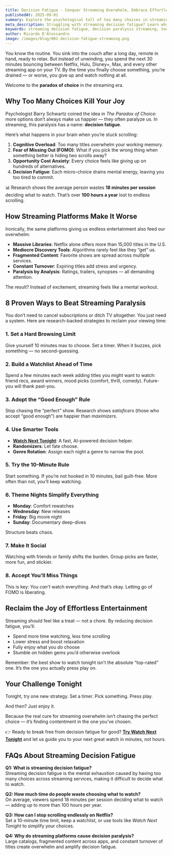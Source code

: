```yaml
---
title: Decision Fatigue - Conquer Streaming Overwhelm, Embrace Effortless Entertainment Tonight
publishedAt: 2025-09-01
summary: Explore the psychological toll of too many choices in streaming platforms and discover practical strategies to overcome decision paralysis and genuinely enjoy your viewing experience.
meta_description: Struggling with streaming decision fatigue? Learn why too many choices cause decision paralysis and discover 8 proven strategies to enjoy stress-free viewing tonight.
keywords: streaming decision fatigue, decision paralysis streaming, too many choices, Netflix, decision fatigue psychology, how to choose what to watch, streaming overwhelm solutions
author: Ricardo D'Alessandro
image: /images/blog/001-decision-fatigue-streaming.png
---
```


You know the routine. You sink into the couch after a long day, remote in hand, ready to relax. But instead of unwinding, you spend the next 30 minutes bouncing between Netflix, Hulu, Disney+, Max, and every other streaming app on your TV. By the time you finally choose something, you’re drained — or worse, you give up and watch nothing at all.

Welcome to the **paradox of choice** in the streaming era.

## Why Too Many Choices Kill Your Joy

Psychologist Barry Schwartz coined the idea in _The Paradox of Choice_: more options don’t always make us happier — they often paralyze us. In streaming, this paralysis has a name: **decision fatigue**.

Here’s what happens in your brain when you’re stuck scrolling:

1. **Cognitive Overload**: Too many titles overwhelm your working memory.
2. **Fear of Missing Out (FOMO)**: What if you pick the wrong thing when something better is hiding two scrolls away?
3. **Opportunity Cost Anxiety**: Every choice feels like giving up on hundreds of alternatives.
4. **Decision Fatigue**: Each micro-choice drains mental energy, leaving you too tired to commit.

📊 Research shows the average person wastes **18 minutes per session** deciding what to watch. That’s over **100 hours a year** lost to endless scrolling.

## How Streaming Platforms Make It Worse

Ironically, the same platforms giving us endless entertainment also feed our overwhelm:

- **Massive Libraries**: Netflix alone offers more than 15,000 titles in the U.S.
- **Mediocre Discovery Tools**: Algorithms rarely feel like they “get” us.
- **Fragmented Content**: Favorite shows are spread across multiple services.
- **Constant Turnover**: Expiring titles add stress and urgency.
- **Paralysis by Analysis**: Ratings, trailers, synopses — all demanding attention.

The result? Instead of excitement, streaming feels like a mental workout.

## 8 Proven Ways to Beat Streaming Paralysis

You don’t need to cancel subscriptions or ditch TV altogether. You just need a system. Here are research-backed strategies to reclaim your viewing time:

### 1. Set a Hard Browsing Limit

Give yourself 10 minutes max to choose. Set a timer. When it buzzes, pick something — no second-guessing.

### 2. Build a Watchlist Ahead of Time

Spend a few minutes each week adding titles you _might_ want to watch: friend recs, award winners, mood picks (comfort, thrill, comedy). Future-you will thank past-you.

### 3. Adopt the “Good Enough” Rule

Stop chasing the “perfect” show. Research shows _satisficers_ (those who accept “good enough”) are happier than _maximizers_.

### 4. Use Smarter Tools

- **[Watch Next Tonight](https://watchnexttonight.com)**: A fast, AI-powered decision helper.
- **Randomizers**: Let fate choose.
- **Genre Rotation**: Assign each night a genre to narrow the pool.

### 5. Try the 10-Minute Rule

Start something. If you’re not hooked in 10 minutes, bail guilt-free. More often than not, you’ll keep watching.

### 6. Theme Nights Simplify Everything

- **Monday**: Comfort rewatches
- **Wednesday**: New releases
- **Friday**: Big movie night
- **Sunday**: Documentary deep-dives

Structure beats chaos.

### 7. Make It Social

Watching with friends or family shifts the burden. Group picks are faster, more fun, and stickier.

### 8. Accept You’ll Miss Things

This is key: You _can’t_ watch everything. And that’s okay. Letting go of FOMO is liberating.

## Reclaim the Joy of Effortless Entertainment

Streaming should feel like a treat — not a chore. By reducing decision fatigue, you’ll:

- Spend more time watching, less time scrolling
- Lower stress and boost relaxation
- Fully enjoy what you _do_ choose
- Stumble on hidden gems you’d otherwise overlook

Remember: the best show to watch tonight isn’t the absolute “top-rated” one. It’s the one you actually press play on.

## Your Challenge Tonight

Tonight, try one new strategy. Set a timer. Pick something. Press play.

And then? Just enjoy it.

Because the real cure for streaming overwhelm isn’t chasing the perfect choice — it’s finding contentment in the one you’ve chosen.

👉 Ready to break free from decision fatigue for good? **[Try Watch Next Tonight](https://watchnexttonight.com)** and let us guide you to your next great watch in minutes, not hours.

## FAQs About Streaming Decision Fatigue

**Q1: What is streaming decision fatigue?**  
Streaming decision fatigue is the mental exhaustion caused by having too many choices across streaming services, making it difficult to decide what to watch.

**Q2: How much time do people waste choosing what to watch?**  
On average, viewers spend 18 minutes per session deciding what to watch — adding up to more than 100 hours per year.

**Q3: How can I stop scrolling endlessly on Netflix?**  
Set a 10-minute time limit, keep a watchlist, or use tools like _Watch Next Tonight_ to simplify your choices.

**Q4: Why do streaming platforms cause decision paralysis?**  
Large catalogs, fragmented content across apps, and constant turnover of titles create overwhelm and amplify decision fatigue.
